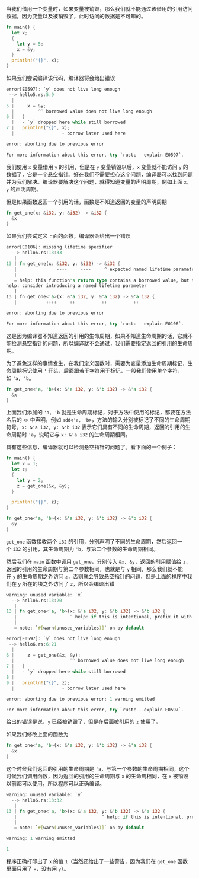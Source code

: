 当我们借用一个变量时，如果变量被销毁，那么我们就不能通过该借用的引用访问数据，因为变量以及被销毁了，此时访问的数据是不可知的。

```rust
fn main() {
  let x;
  {
    let y = 5;
    x = &y;
  }
  println!("{}", x);
}
```

如果我们尝试编译该代码，编译器将会给出错误

```rust
error[E0597]: `y` does not live long enough
 --> hello5.rs:5:9
  |
5 |     x = &y;
  |         ^^ borrowed value does not live long enough
6 |   }
  |   - `y` dropped here while still borrowed
7 |   println!("{}", x);
  |                  - borrow later used here

error: aborting due to previous error

For more information about this error, try `rustc --explain E0597`.
```

我们使用 `x` 变量借用 `y` 的引用，但是在 `y` 变量销毁以后，`x` 变量就不能访问 `y` 的数据了，它是一个悬空指针。好在我们不需要担心这个问题，编译器可以找到问题并为我们解决。编译器要解决这个问题，就得知道变量的声明周期，例如上面 `x, y` 的声明周期。

但是如果函数返回一个引用的话，函数是不知道返回的变量的声明周期

```rust
fn get_one(x: &i32, y: &i32) -> &i32 {
  &x
}
```

如果我们尝试定义上面的函数，编译器会给出一个错误

```rust
error[E0106]: missing lifetime specifier
  --> hello6.rs:13:33
   |
13 | fn get_one(x: &i32, y: &i32) -> &i32 {
   |               ----     ----     ^ expected named lifetime parameter
   |
   = help: this function's return type contains a borrowed value, but the signature does not say whether it is borrowed from `x` or `y`
help: consider introducing a named lifetime parameter
   |
13 | fn get_one<'a>(x: &'a i32, y: &'a i32) -> &'a i32 {
   |           ++++     ++          ++          ++

error: aborting due to previous error

For more information about this error, try `rustc --explain E0106`.
```

这是因为编译器不知道返回的引用的生命周期，如果不知道生命周期的话，它就不能检测悬空指针的问题，所以编译就不会通过，我们需要指定返回的引用的生命周期。

为了避免这样的事情发生，在我们定义函数时，需要为变量添加生命周期标记，生命周期标记使用 `'` 开头，后面跟若干字符用于标记，一般我们使用单个字符，如 `'a, 'b`。

```rust
fn get_one<'a, 'b>(x: &'a i32, y: &'b i32) -> &'a i32 {
  &x
}
```

上面我们添加的 `'a, 'b` 就是生命周期标记，对于方法中使用的标记，都要在方法名后的 `<>` 中声明，例如 `add<'a, 'b>`，方法的输入分别被标记了不同的生命周期符号，`x: &'a i32, y: &'b i32` 表示它们具有不同的生命周期，返回的引用的生命周期时 `'a`，说明它与 `x: &'a i32` 的生命周期相同。

具有这些信息，编译器就可以检测悬空指针的问题了。看下面的一个例子：

```rust
fn main() {
  let x = 1;
  let z;
  {
    let y = 2;
    z = get_one(&x, &y);
  }

  println!("{}", z);
}

fn get_one<'a, 'b>(x: &'a i32, y: &'b i32) -> &'b i32 {
  &y
}
```

`get_one` 函数接收两个 `i32` 的引用，分别声明了不同的生命周期，然后返回一个 `i32` 的引用，其生命周期为 `'b`，与第二个参数的生命周期相同。

然后我们在 `main` 函数中调用 `get_one`，分别传入 `&x, &y`，返回的引用赋值给 `z`，返回的引用的生命周期与第二个参数相同，也就是与 `y` 相同，那么我们就不能在 `y` 的生命周期之外访问 `z`，否则就会导致悬空指针的问题，但是上面的程序中我们在 `y` 所在的块之外访问了 `z`，所以会编译出错

```rust
warning: unused variable: `x`
  --> hello6.rs:13:20
   |
13 | fn get_one<'a, 'b>(x: &'a i32, y: &'b i32) -> &'b i32 {
   |                    ^ help: if this is intentional, prefix it with an underscore: `_x`
   |
   = note: `#[warn(unused_variables)]` on by default

error[E0597]: `y` does not live long enough
 --> hello6.rs:6:21
  |
6 |     z = get_one(&x, &y);
  |                     ^^ borrowed value does not live long enough
7 |   }
  |   - `y` dropped here while still borrowed
8 |
9 |   println!("{}", z);
  |                  - borrow later used here

error: aborting due to previous error; 1 warning emitted

For more information about this error, try `rustc --explain E0597`.
```

给出的错误是说，`y` 已经被销毁了，但是在后面被引用的 `z` 使用了。

如果我们修改上面的函数为

```rust
fn get_one<'a, 'b>(x: &'a i32, y: &'b i32) -> &'a i32 {
  &x
}
```

这个时候我们返回的引用的生命周期是 `'a`，与第一个参数的生命周期相同，这个时候我们调用函数，因为返回的引用的生命周期与 `x` 的生命周相同，在 `x` 被销毁以前都可以使用，所以程序可以正确编译。

```rust
warning: unused variable: `y`
  --> hello6.rs:13:32
   |
13 | fn get_one<'a, 'b>(x: &'a i32, y: &'b i32) -> &'a i32 {
   |                                ^ help: if this is intentional, prefix it with an underscore: `_y`
   |
   = note: `#[warn(unused_variables)]` on by default

warning: 1 warning emitted

1
```

程序正确打印出了 `x` 的值 `1`（当然还给出了一些警告，因为我们在 `get_one` 函数里面只用了 `x`，没有用 `y`）。